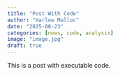 ```yaml
---
title: "Post With Code"
author: "Harlow Malloc"
date: "2025-08-23"
categories: [news, code, analysis]
image: "image.jpg"
draft: true
---
```


This is a post with executable code.
